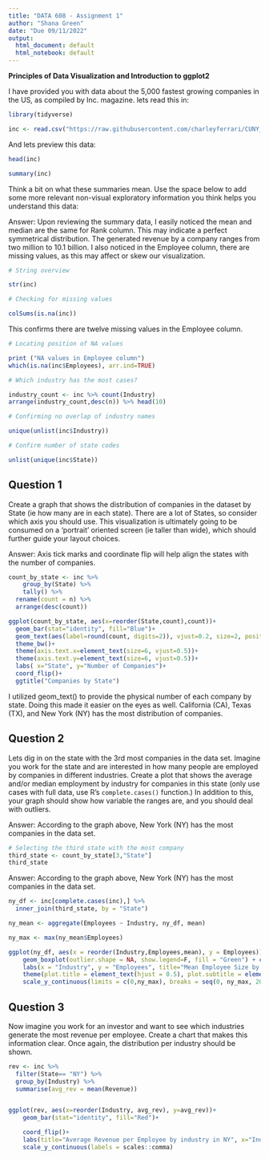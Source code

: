 ---
title: "DATA 608 - Assignment 1"
author: "Shana Green"
date: "Due 09/11/2022"
output:
  html_document: default
  html_notebook: default
---

**Principles of Data Visualization and Introduction to ggplot2**

I have provided you with data about the 5,000 fastest growing companies in the US, as compiled by Inc. magazine. lets read this in:

```{r message=FALSE, warning=FALSE, include=FALSE}
library(tidyverse)
```

```{r}
inc <- read.csv("https://raw.githubusercontent.com/charleyferrari/CUNY_DATA_608/master/module1/Data/inc5000_data.csv", header= TRUE)
```

And lets preview this data:

```{r}
head(inc)
```

```{r}
summary(inc)
```

Think a bit on what these summaries mean. Use the space below to add some more relevant non-visual exploratory information you think helps you understand this data:

Answer: Upon reviewing the summary data, I easily noticed the mean and median are the same for Rank column. This may indicate a perfect symmetrical distribution. The generated revenue by a company ranges from two million to 10.1 billion. I also noticed in the Employee column, there are missing values, as this may affect or skew our visualization. 


```{r}
# String overview

str(inc)

```

```{r}
# Checking for missing values

colSums(is.na(inc))

```

This confirms there are twelve missing values in the Employee column.

```{r}
# Locating position of NA values

print ("NA values in Employee column")
which(is.na(inc$Employees), arr.ind=TRUE)
```

```{r}
# Which industry has the most cases?

industry_count <- inc %>% count(Industry) 
arrange(industry_count,desc(n)) %>% head(10)
```

```{r}
# Confirming no overlap of industry names

unique(unlist(inc$Industry))
```

```{r}
# Confirm number of state codes

unlist(unique(inc$State))
```


## Question 1

Create a graph that shows the distribution of companies in the dataset by State (ie how many are in each state). There are a lot of States, so consider which axis you should use. This visualization is ultimately going to be consumed on a 'portrait' oriented screen (ie taller than wide), which should further guide your layout choices.

Answer: Axis tick marks and coordinate flip will help align the states with the number of companies.


```{r}

count_by_state <- inc %>% 
    group_by(State) %>% 
    tally() %>%
  rename(count = n) %>%
  arrange(desc(count))

ggplot(count_by_state, aes(x=reorder(State,count),count))+ 
  geom_bar(stat="identity", fill="Blue")+
  geom_text(aes(label=round(count, digits=2)), vjust=0.2, size=2, position=position_dodge(width = 1), hjust=1)+
  theme_bw()+
  theme(axis.text.x=element_text(size=6, vjust=0.5))+
  theme(axis.text.y=element_text(size=6, vjust=0.5))+
  labs( x="State", y="Number of Companies")+
  coord_flip()+
  ggtitle("Companies by State")

```

I utilized geom_text() to provide the physical number of each company by state. Doing this made it easier on the eyes as well. California (CA), Texas (TX), and New York (NY) has the most distribution of companies.

## Question 2

Lets dig in on the state with the 3rd most companies in the data set. Imagine you work for the state and are interested in how many people are employed by companies in different industries. Create a plot that shows the average and/or median employment by industry for companies in this state (only use cases with full data, use R's `complete.cases()` function.) In addition to this, your graph should show how variable the ranges are, and you should deal with outliers.

Answer: According to the graph above, New York (NY) has the most companies in the data set. 

```{r}
# Selecting the third state with the most company
third_state <- count_by_state[3,"State"]
third_state
```

Answer: According to the graph above, New York (NY) has the most companies in the data set.

```{r}
ny_df <- inc[complete.cases(inc),] %>%
  inner_join(third_state, by = "State")

ny_mean <- aggregate(Employees ~ Industry, ny_df, mean)

ny_max <- max(ny_mean$Employees)

ggplot(ny_df, aes(x = reorder(Industry,Employees,mean), y = Employees))+
    geom_boxplot(outlier.shape = NA, show.legend=F, fill = "Green") + coord_flip()+
    labs(x = "Industry", y = "Employees", title="Mean Employee Size by Industry")+
    theme(plot.title = element_text(hjust = 0.5), plot.subtitle = element_text(hjust = 0.5))+
    scale_y_continuous(limits = c(0,ny_max), breaks = seq(0, ny_max, 200))

```

## Question 3

Now imagine you work for an investor and want to see which industries generate the most revenue per employee. Create a chart that makes this information clear. Once again, the distribution per industry should be shown.

```{r}

rev <- inc %>%
  filter(State== "NY") %>% 
  group_by(Industry) %>% 
  summarise(avg_rev = mean(Revenue))


ggplot(rev, aes(x=reorder(Industry, avg_rev), y=avg_rev))+
    geom_bar(stat="identity", fill="Red")+

    coord_flip()+
    labs(title="Average Revenue per Employee by industry in NY", x="Industry", y="Average Revenue per Employee")+
    scale_y_continuous(labels = scales::comma)

```
